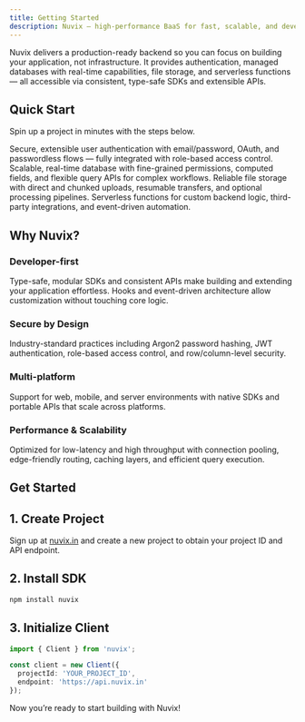 ```yaml
---
title: Getting Started
description: Nuvix — high-performance BaaS for fast, scalable, and developer-first backend APIs.
---
```


Nuvix delivers a production-ready backend so you can focus on building your application, not infrastructure. It provides authentication, managed databases with real-time capabilities, file storage, and serverless functions — all accessible via consistent, type-safe SDKs and extensible APIs.

## Quick Start

Spin up a project in minutes with the steps below.

<CardGroup cols={2}>
<Card title="Authentication" href="/products/auth" icon="shield">
    Secure, extensible user authentication with email/password, OAuth, and passwordless flows — fully integrated with role-based access control.
</Card>
<Card title="Database" href="/products/database" icon="database">
    Scalable, real-time database with fine-grained permissions, computed fields, and flexible query APIs for complex workflows.
</Card>
<Card title="Storage" href="/products/storage" icon="folder">
    Reliable file storage with direct and chunked uploads, resumable transfers, and optional processing pipelines.
</Card>
<Card title="Functions" href="/products/functions" icon="code">
    Serverless functions for custom backend logic, third-party integrations, and event-driven automation.
</Card>
</CardGroup>

## Why Nuvix?

### Developer-first

Type-safe, modular SDKs and consistent APIs make building and extending your application effortless. Hooks and event-driven architecture allow customization without touching core logic.

### Secure by Design

Industry-standard practices including Argon2 password hashing, JWT authentication, role-based access control, and row/column-level security.

### Multi-platform

Support for web, mobile, and server environments with native SDKs and portable APIs that scale across platforms.

### Performance & Scalability

Optimized for low-latency and high throughput with connection pooling, edge-friendly routing, caching layers, and efficient query execution.

## Get Started


## 1. Create Project

Sign up at [nuvix.in](https://www.nuvix.in) and create a new project to obtain your project ID and API endpoint.

## 2. Install SDK

```bash
npm install nuvix
```

## 3. Initialize Client

```ts
import { Client } from 'nuvix';

const client = new Client({
  projectId: 'YOUR_PROJECT_ID',
  endpoint: 'https://api.nuvix.in'
});
```

Now you’re ready to start building with Nuvix!

